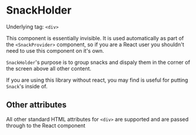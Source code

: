 
<Meta title="SnackHolder" component={SnackHolder} />

# SnackHolder

Underlying tag: `<div>`

This component is essentially invisible. It is used automatically as part of the `<SnackProvider>` component, so if you are a React user you shouldn't need to use this component on it's own.

`SnackHolder`'s purpose is to group snacks and dispaly them in the corner of the screen above all other content.

If you are using this library without react, you may find is useful for putting `Snack`'s inside of.

<Canvas>
  <Story name="Default Usage">
    <SnackHolder />
  </Story>
</Canvas>

<RenderHtmlMarkup component="SnackHolder" story="Default Usage" />

<ArgsTable of={SnackHolder} />

## Other attributes

All other standard HTML attributes for `<div>` are supported and are passed through to the React component
